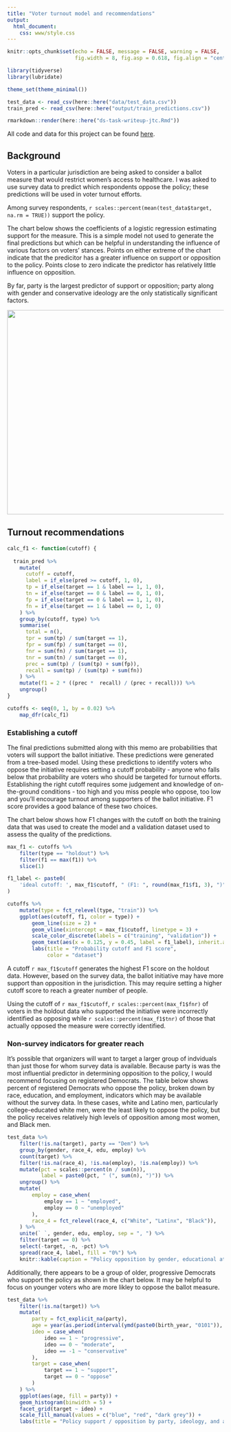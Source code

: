 ---
title: "Voter turnout model and recommendations"
output: 
  html_document:
    css: www/style.css   
---


```{r setup, include=FALSE}

knitr::opts_chunk$set(echo = FALSE, message = FALSE, warning = FALSE,
                      fig.width = 8, fig.asp = 0.618, fig.align = "center")

library(tidyverse)
library(lubridate)

theme_set(theme_minimal())

test_data <- read_csv(here::here("data/test_data.csv"))
train_pred <- read_csv(here::here("output/train_predictions.csv"))

```
```{r, include=FALSE,eval=FALSE}

rmarkdown::render(here::here("ds-task-writeup-jtc.Rmd"))

```

All code and data for this project can be found [here](https://github.com/jtcies/tmc-task).

## Background

Voters in a particular jurisdiction are being asked to consider a ballot measure that would restrict women's access to healthcare. I was asked to use survey data to predict which respondents oppose the policy; these predictions will be used in voter turnout efforts.

Among survey respondents, `r scales::percent(mean(test_data$target, na.rm = TRUE))` support the policy.

The chart below shows the coefficients of a logistic regression estimating support for the measure. This is a simple model not used to generate the final predictions but which can be helpful in understanding the influence of various factors on voters' stances. Points on either extreme of the chart indicate that the predicitor has a greater influence on support or opposition to the policy. Points close to zero indicate the predictor has relatively little influence on opposition.

By far, party is the largest predictor of support or opposition; party along with gender and conservative ideology are the only statistically significant factors.

<img src = "output/coef_plot.png" width=768 height=474 align="middle">

## Turnout recommendations

```{r}
calc_f1 <- function(cutoff) {
  
  train_pred %>% 
    mutate(
      cutoff = cutoff,
      label = if_else(pred >= cutoff, 1, 0),
      tp = if_else(target == 1 & label == 1, 1, 0),
      tn = if_else(target == 0 & label == 0, 1, 0),
      fp = if_else(target == 0 & label == 1, 1, 0),
      fn = if_else(target == 1 & label == 0, 1, 0)
    ) %>% 
    group_by(cutoff, type) %>% 
    summarise(
      total = n(),
      tpr = sum(tp) / sum(target == 1),
      fpr = sum(fp) / sum(target == 0),
      fnr = sum(fn) / sum(target == 1),
      tnr = sum(tn) / sum(target == 0),
      prec = sum(tp) / (sum(tp) + sum(fp)),
      recall = sum(tp) / (sum(tp) + sum(fn))
    ) %>% 
    mutate(f1 = 2 * ((prec *  recall) / (prec + recall))) %>% 
    ungroup()
}

cutoffs <- seq(0, 1, by = 0.02) %>% 
    map_dfr(calc_f1) 

```

### Establishing a cutoff

The final predictions submitted along with this memo are probabilities that voters will support the ballot initiative. These predictions were generated from a tree-based model. Using these predictions to identify voters who oppose the initiative requires setting a cutoff probability - anyone who falls below that probability are voters who should be targeted for turnout efforts. Establishing the right cutoff requires some judgement and knowledge of on-the-ground conditions - too high and you miss people who oppose, too low and you'll encourage turnout among supporters of the ballot initiative. F1 score provides a good balance of these two choices.

The chart below shows how F1 changes with the cutoff on both the training data that was used to create the model and a validation dataset used to assess the quality of the predictions.

```{r}

max_f1 <- cutoffs %>%
    filter(type == "holdout") %>%
    filter(f1 == max(f1)) %>%
    slice(1)

f1_label <- paste0(
    'ideal cutoff: ', max_f1$cutoff, " (F1: ", round(max_f1$f1, 3), ")"
)

cutoffs %>% 
    mutate(type = fct_relevel(type, "train")) %>%
    ggplot(aes(cutoff, f1, color = type)) +
        geom_line(size = 2) +
        geom_vline(xintercept = max_f1$cutoff, linetype = 3) +
        scale_color_discrete(labels = c("training", "validation")) +
        geom_text(aes(x = 0.125, y = 0.45, label = f1_label), inherit.aes = FALSE) + 
        labs(title = "Probability cutoff and F1 score",
             color = "dataset")
```

A cutoff `r max_f1$cutoff` generates the highest F1 score on the holdout data. However, based on the survey data, the ballot initiative may have more support than opposition in the jurisdiction. This may require setting a higher cutoff score to reach a greater number of people.

Using the cutoff of `r max_f1$cutoff`, `r scales::percent(max_f1$fnr)` of voters in the holdout data who supported the initiative were incorrectly identified as opposing while `r scales::percent(max_f1$tnr)` of those that actually opposed the measure were correctly identified. 

### Non-survey indicators for greater reach

It's possible that organizers will want to target a larger group of indviduals than just those for whom survey data is available. Because party is was the most influential predictor in determining opposition to the policy, I would recommend focusing on registered Democrats. The table below shows percent of registered Democrats who oppose the policy, broken down by race, education, and employment, indicators which may be available without the survey data. In these cases, white and Latino men, particularly college-educated white men, were the least likely to oppose the policy, but the policy receives relatively high levels of opposition among most women, and Black men.

```{r}

test_data %>%
    filter(!is.na(target), party == "Dem") %>%
    group_by(gender, race_4, edu, employ) %>%
    count(target) %>%
    filter(!is.na(race_4), !is.na(employ), !is.na(employ)) %>%
    mutate(pct = scales::percent(n / sum(n)),
           label = paste0(pct, " (", sum(n), ")")) %>%
    ungroup() %>%
    mutate(
        employ = case_when(
            employ == 1 ~ "employed",
            employ == 0 ~ "unemployed"
        ),
        race_4 = fct_relevel(race_4, c("White", "Latinx", "Black")),
    ) %>%
    unite(` `, gender, edu, employ, sep = ", ") %>% 
    filter(target == 0) %>%
    select(-target, -n, -pct) %>% 
    spread(race_4, label, fill = "0%") %>%
    knitr::kable(caption = "Policy opposition by gender, educational attainment, employment, and race among Democrats")
```

Additionally, there appears to be a group of older, progressive Democrats who support the policy as shown in the chart below. It may be helpful to focus on younger voters who are more likley to oppose the ballot measure.

```{r}

test_data %>% 
    filter(!is.na(target)) %>% 
    mutate(
        party = fct_explicit_na(party),
        age = year(as.period(interval(ymd(paste0(birth_year, "0101")), today()))),
        ideo = case_when(
            ideo == 1 ~ "progressive",
            ideo == 0 ~ "moderate",
            ideo == -1 ~ "conservative"
        ),
        target = case_when(
            target == 1 ~ "support",
            target == 0 ~ "oppose"
        )
    ) %>% 
    ggplot(aes(age, fill = party)) +
    geom_histogram(binwidth = 5) +
    facet_grid(target ~ ideo) +
    scale_fill_manual(values = c("blue", "red", "dark grey")) +
    labs(title = "Policy support / opposition by party, ideology, and age")
```

